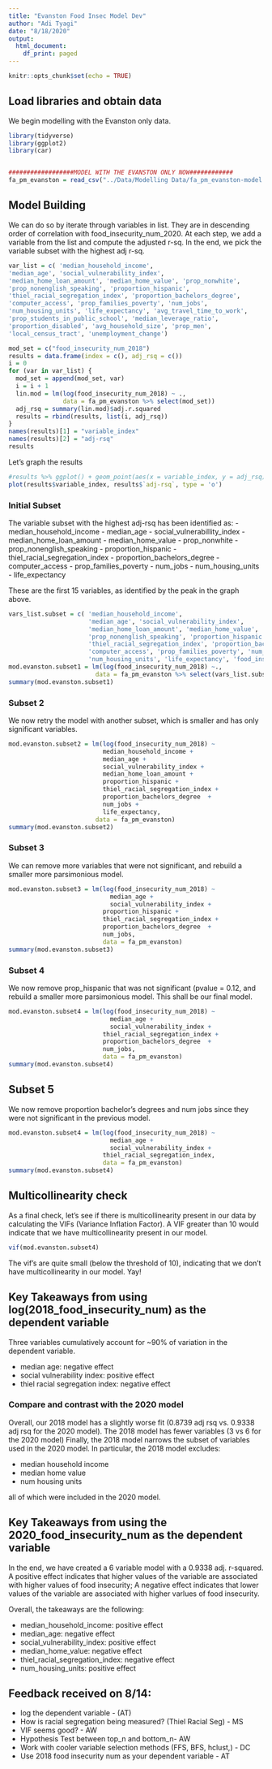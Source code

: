 ```yaml
---
title: "Evanston Food Insec Model Dev"
author: "Adi Tyagi"
date: "8/18/2020"
output:
  html_document:
    df_print: paged
---
```


```r
knitr::opts_chunk$set(echo = TRUE)
```

## Load libraries and obtain data
We begin modelling with the Evanston only data.

``` r
library(tidyverse)
library(ggplot2)
library(car)


##################MODEL WITH THE EVANSTON ONLY NOW############
fa_pm_evanston = read_csv("../Data/Modelling Data/fa_pm_evanston-model.csv")
```

## Model Building
We can do so by iterate through variables in list. They are in descending order of correlation with food_insecurity_num_2020. At each step, we add a variable from the list and compute the adjusted r-sq. In the end, we pick the variable subset with the highest adj r-sq. 


``` r
var_list = c( 'median_household_income',
'median_age', 'social_vulnerability_index',
'median_home_loan_amount', 'median_home_value', 'prop_nonwhite',
'prop_nonenglish_speaking', 'proportion_hispanic',
'thiel_racial_segregation_index', 'proportion_bachelors_degree',
'computer_access', 'prop_families_poverty', 'num_jobs',
'num_housing_units', 'life_expectancy', 'avg_travel_time_to_work',
'prop_students_in_public_school', 'median_leverage_ratio',
'proportion_disabled', 'avg_household_size', 'prop_men',
'local_census_tract', 'unemployment_change')

mod_set = c("food_insecurity_num_2018")
results = data.frame(index = c(), adj_rsq = c())
i = 0
for (var in var_list) {
  mod_set = append(mod_set, var)
  i = i + 1
  lin.mod = lm(log(food_insecurity_num_2018) ~ ., 
               data = fa_pm_evanston %>% select(mod_set))
  adj_rsq = summary(lin.mod)$adj.r.squared
  results = rbind(results, list(i, adj_rsq))
}
names(results)[1] = "variable_index" 
names(results)[2] = "adj-rsq"
results
```

Let's graph the results
```r
#results %>% ggplot() + geom_point(aes(x = variable_index, y = adj_rsq))
plot(results$variable_index, results$`adj-rsq`, type = 'o')
```
### Initial Subset

The variable subset with the highest adj-rsq has been identified as:
- median_household_income
- median_age
- social_vulnerabillity_index
- median_home_loan_amount
- median_home_value
- prop_nonwhite
- prop_nonenglish_speaking
- proportion_hispanic
- thiel_racial_segregation_index 
- proportion_bachelors_degree
- computer_access
- prop_families_poverty 
- num_jobs
- num_housing_units
- life_expectancy

These are the first 15 variables, as identified by the peak in the graph above.

```r
vars_list.subset = c( 'median_household_income',
                      'median_age', 'social_vulnerability_index',
                      'median_home_loan_amount', 'median_home_value', 'prop_nonwhite',
                      'prop_nonenglish_speaking', 'proportion_hispanic',
                      'thiel_racial_segregation_index', 'proportion_bachelors_degree',
                      'computer_access', 'prop_families_poverty', 'num_jobs',
                      'num_housing_units', 'life_expectancy', 'food_insecurity_num_2018')
mod.evanston.subset1 = lm(log(food_insecurity_num_2018) ~.,
                        data = fa_pm_evanston %>% select(vars_list.subset))
summary(mod.evanston.subset1)
```


### Subset 2
We now retry the model with another subset, which is smaller and has only significant variables.
```r
mod.evanston.subset2 = lm(log(food_insecurity_num_2018) ~ 
                          median_household_income + 
                          median_age + 
                          social_vulnerability_index +
                          median_home_loan_amount + 
                          proportion_hispanic + 
                          thiel_racial_segregation_index + 
                          proportion_bachelors_degree  + 
                          num_jobs + 
                          life_expectancy, 
                        data = fa_pm_evanston)
summary(mod.evanston.subset2)
```

### Subset 3
We can remove more variables that were not significant, and rebuild a smaller more parsimonious model.
```r
mod.evanston.subset3 = lm(log(food_insecurity_num_2018) ~ 
                            median_age + 
                            social_vulnerability_index +
                          proportion_hispanic + 
                          thiel_racial_segregation_index + 
                          proportion_bachelors_degree  + 
                          num_jobs, 
                          data = fa_pm_evanston)
summary(mod.evanston.subset3)
```


### Subset 4
We now remove prop_hispanic that was not significant (pvalue = 0.12, and rebuild a smaller more parsimonious model. This shall be our final model.


```r
mod.evanston.subset4 = lm(log(food_insecurity_num_2018) ~ 
                            median_age + 
                            social_vulnerability_index + 
                          thiel_racial_segregation_index + 
                          proportion_bachelors_degree  + 
                          num_jobs,
                          data = fa_pm_evanston)
summary(mod.evanston.subset4)

```

## Subset 5
We now remove proportion bachelor's degrees and num jobs since they were not significant in the previous model. 

```r
mod.evanston.subset4 = lm(log(food_insecurity_num_2018) ~ 
                            median_age + 
                            social_vulnerability_index + 
                          thiel_racial_segregation_index,
                          data = fa_pm_evanston)
summary(mod.evanston.subset4)

```

## Multicollinearity check
As a final check, let's see if there is multicollinearity present in our data by calculating the VIFs (Variance Inflation Factor). A VIF greater than 10 would indicate that we have multicollinearity present in our model.
```r
vif(mod.evanston.subset4)

```
The vif's are quite small (below the threshold of 10), indicating that we don't have multicollinearity in our model. Yay!

## Key Takeaways from using log(2018_food_insecurity_num) as the dependent variable
Three variables cumulatively account for ~90% of variation in the dependent variable. 

- median age: negative effect
- social vulnerability index: positive effect
- thiel racial segregation index: negative effect

### Compare and contrast with the 2020 model
Overall, our 2018 model has a slightly worse fit (0.8739 adj rsq vs. 0.9338 adj rsq for the 2020 model). The 2018 model has fewer variables (3 vs 6 for the 2020 model) Finally, the 2018 model narrows the subset of variables used in the 2020 model. In particular, the 2018 model excludes: 

- median household income
- median home value
- num housing units

all of which were included in the 2020 model. 




## Key Takeaways from using the 2020_food_insecurity_num as the dependent variable
In the end, we have created a 6 variable model with a 0.9338 adj. r-squared. 
A positive effect indicates that higher values of the variable are associated with higher values of food insecurity;
A negative effect indicates that lower values of the variable are associated with higher varlues of food insecurity. 

Overall, the takeaways are the following:

- median_household_income: positive effect
- median_age: negative effect
- social_vulnerability_index: positive effect
- median_home_value: negative effect
- thiel_racial_segregation_index: negative effect
- num_housing_units: positive effect

## Feedback received on 8/14:

- log the dependent variable - (AT)
- How is racial segregation being measured? (Thiel Racial Seg) - MS
- VIF seems good? - AW
- Hypothesis Test between top_n and bottom_n- AW
- Work with cooler variable selection methods (FFS, BFS, hclust,) - DC
- Use 2018 food insecurity num as your dependent variable - AT


